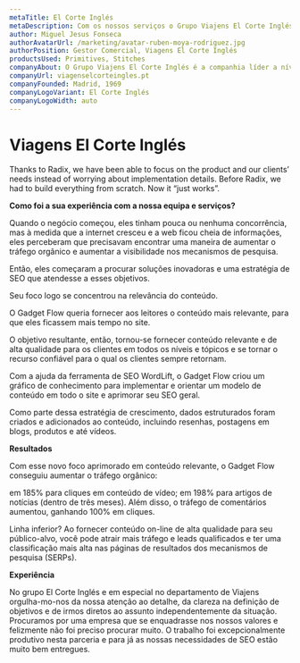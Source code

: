 ```yaml
---
metaTitle: El Corte Inglés
metaDescription: Com os nossos serviços o Grupo Viajens El Corte Inglés aumentou exponencialmente o seu alcançe orgânico e ganhou tempo para se focar no seu produto.
author: Miguel Jesus Fonseca
authorAvatarUrl: /marketing/avatar-ruben-moya-rodriguez.jpg
authorPosition: Gestor Comercial, Viagens El Corte Inglés
productsUsed: Primitives, Stitches
companyAbout: O Grupo Viajens El Corte Inglés é a companhia líder a nível ibérico no setor das agências de Viagens. Contamos com 1200 agências próprias em Espanha e 2000 a nível internacional entre próprias e associadas.
companyUrl: viagenselcorteingles.pt
companyFounded: Madrid, 1969
companyLogoVariant: El Corte Inglés
companyLogoWidth: auto
---
```


# Viagens El Corte Inglés

<HeroQuote>
	Thanks to Radix, we have been able to focus on the product and our clients’ needs instead of
	worrying about implementation details. Before Radix, we had to build everything from scratch. Now
	it “just works”.
</HeroQuote>

**Como foi a sua experiência com a nossa equipa e serviços?**

Quando o negócio começou, eles tinham pouca ou nenhuma concorrência, mas à medida que a internet cresceu e a web ficou cheia de informações, eles perceberam que precisavam encontrar uma maneira de aumentar o tráfego orgânico e aumentar a visibilidade nos mecanismos de pesquisa.

Então, eles começaram a procurar soluções inovadoras e uma estratégia de SEO que atendesse a esses objetivos.

Seu foco logo se concentrou na relevância do conteúdo.

O Gadget Flow queria fornecer aos leitores o conteúdo mais relevante, para que eles ficassem mais tempo no site.

O objetivo resultante, então, tornou-se fornecer conteúdo relevante e de alta qualidade para os clientes em todos os níveis e tópicos e se tornar o recurso confiável para o qual os clientes sempre retornam.

Com a ajuda da ferramenta de SEO WordLift, o Gadget Flow criou um gráfico de conhecimento para implementar e orientar um modelo de conteúdo em todo o site e aprimorar seu SEO geral.

Como parte dessa estratégia de crescimento, dados estruturados foram criados e adicionados ao conteúdo, incluindo resenhas, postagens em blogs, produtos e até vídeos.

**Resultados**

Com esse novo foco aprimorado em conteúdo relevante, o Gadget Flow conseguiu aumentar o tráfego orgânico:

em 185% para cliques em conteúdo de vídeo;
em 198% para artigos de notícias (dentro de três meses).
Além disso, o tráfego de comentários aumentou, ganhando 100% em cliques.

Linha inferior? Ao fornecer conteúdo on-line de alta qualidade para seu público-alvo, você pode atrair mais tráfego e leads qualificados e ter uma classificação mais alta nas páginas de resultados dos mecanismos de pesquisa (SERPs).

**Experiência**

No grupo El Corte Inglés e em especial no departamento de Viajens orgulha-mo-nos da nossa atenção ao detalhe, da clareza na definição de objetivos e de irmos diretos ao assunto independentemente da situação. Procuramos por uma empresa que se enquadrasse nos nossos valores e felizmente não foi preciso procurar muito. O trabalho foi excepcionalmente produtivo nesta parceria e para já as nossas necessidades de SEO estão muito bem entregues.
